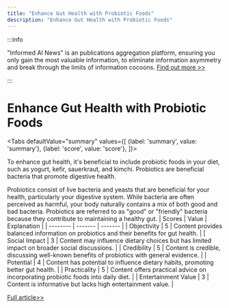 ```yaml
---
title: "Enhance Gut Health with Probiotic Foods"
description: "Enhance Gut Health with Probiotic Foods"
---
```



:::info

"Informed AI News" is an publications aggregation platform, ensuring you only gain the most valuable information, to eliminate information asymmetry and break through the limits of information cocoons.  [Find out more >>](/)

:::

# Enhance Gut Health with Probiotic Foods


<Tabs
	defaultValue="summary"
	values={[
	{label: 'summary', value: 'summary'},
	{label: 'score', value: 'score'},
]}>
<TabItem value="summary">


To enhance gut health, it's beneficial to include probiotic foods in your diet, such as yogurt, kefir, sauerkraut, and kimchi. Probiotics are beneficial bacteria that promote digestive health.

Probiotics consist of live bacteria and yeasts that are beneficial for your health, particularly your digestive system. While bacteria are often perceived as harmful, your body naturally contains a mix of both good and bad bacteria. Probiotics are referred to as "good" or "friendly" bacteria because they contribute to maintaining a healthy gut.
</TabItem>
<TabItem value="score">
	| Scores     | Value   | Explanation |
	| -------- | ------- | ------- |
	| Objectivity  | 5    | Content provides balanced information on probiotics and their benefits for gut health.    |
	| Social Impact | 3     | Content may influence dietary choices but has limited impact on broader social discussions.    |
	| Credibility    | 5    | Content is credible, discussing well-known benefits of probiotics with general evidence.    |
	| Potential    | 4    | Content has potential to influence dietary habits, promoting better gut health.    |
	| Practicality    | 5    | Content offers practical advice on incorporating probiotic foods into daily diet.    |
	| Entertainment Value    | 3    | Content is informative but lacks high entertainment value.    |
</TabItem>
</Tabs>

[Full article>>](https://www.cnet.com/health/nutrition/12-probiotic-foods-for-gut-health/#ftag=CAD590a51e)
